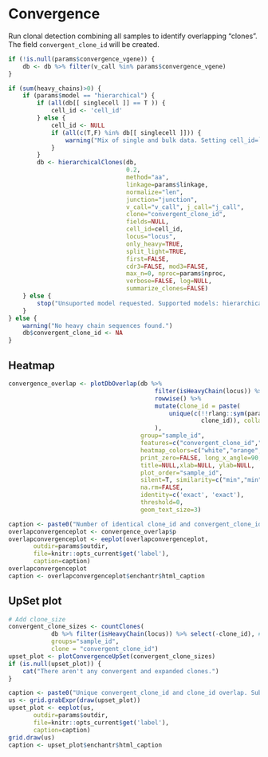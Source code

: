 # Convergence

Run clonal detection combining all samples to identify overlapping "clones". The field
`convergent_clone_id` will be created.

```r
if (!is.null(params$convergence_vgene)) {
    db <- db %>% filter(v_call %in% params$convergence_vgene)
}

if (sum(heavy_chains)>0) {
    if (params$model == "hierarchical") {
        if (all(db[[ singlecell ]] == T )) {
            cell_id <- 'cell_id'
        } else {
            cell_id <- NULL
            if (all(c(T,F) %in% db[[ singlecell ]])) {
                warning("Mix of single and bulk data. Setting cell_id=`NULL`.")
            }
        }
        db <- hierarchicalClones(db,
                                 0.2,
                                 method="aa",
                                 linkage=params$linkage,
                                 normalize="len",
                                 junction="junction",
                                 v_call="v_call", j_call="j_call",
                                 clone="convergent_clone_id",
                                 fields=NULL,
                                 cell_id=cell_id,
                                 locus="locus",
                                 only_heavy=TRUE,
                                 split_light=TRUE,
                                 first=FALSE,
                                 cdr3=FALSE, mod3=FALSE,
                                 max_n=0, nproc=params$nproc,
                                 verbose=FALSE, log=NULL,
                                 summarize_clones=FALSE)
    } else {
        stop("Unsuported model requested. Supported models: hierarchical")
    }
} else {
    warning("No heavy chain sequences found.")
    db$convergent_clone_id <- NA
}
```

## Heatmap

```r
convergence_overlap <- plotDbOverlap(db %>% 
                                         filter(isHeavyChain(locus)) %>%
                                         rowwise() %>%
                                         mutate(clone_id = paste(
                                             unique(c(!!rlang::sym(params$cloneby), 
                                                      clone_id)), collapse ="_")
                                         ), 
                                     group="sample_id", 
                                     features=c("convergent_clone_id","clone_id"), 
                                     heatmap_colors=c("white","orange", "grey80"), 
                                     print_zero=FALSE, long_x_angle=90,
                                     title=NULL,xlab=NULL, ylab=NULL,
                                     plot_order="sample_id", 
                                     silent=T, similarity=c("min","min"),
                                     na.rm=FALSE, 
                                     identity=c('exact', 'exact'), 
                                     threshold=0,
                                     geom_text_size=3) 
```

```r
caption <- paste0("Number of identical clone_id and convergent_clone_id. The percent represents the number of shared clones over the number of clones in the smaller set.")
overlapconvergenceplot <- convergence_overlap$p
overlapconvergenceplot <- eeplot(overlapconvergenceplot, 
       outdir=params$outdir, 
       file=knitr::opts_current$get('label'),
       caption=caption)
overlapconvergenceplot
caption <- overlapconvergenceplot$enchantr$html_caption
```

## UpSet plot

```r
# Add clone_size 
convergent_clone_sizes <- countClones(
            db %>% filter(isHeavyChain(locus)) %>% select(-clone_id), # Keep heavy chains only
            groups="sample_id",
            clone = "convergent_clone_id")
upset_plot <- plotConvergenceUpSet(convergent_clone_sizes)
if (is.null(upset_plot)) {
    cat("There aren't any convergent and expanded clones.")
}
```


```r
caption <- paste0("Unique convergent_clone_id and clone_id overlap. Subset to expanded clones (size>1 in at least one sample). Show most shared top 31. (Note: 31 is the maximum set size in the R package ComplexHeatmap.")
us <- grid.grabExpr(draw(upset_plot)) 
upset_plot <- eeplot(us, 
       outdir=params$outdir, 
       file=knitr::opts_current$get('label'),
       caption=caption)
grid.draw(us)
caption <- upset_plot$enchantr$html_caption
```